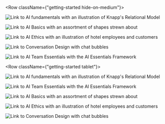 


<Row className={"getting-started hide-on-medium"}>
  <Column colMd={4} colLg={4} noGutterSm>
    <ImageCard
      className="card"
      title="Fundamentals"
      href="/fundamentals/"
      aspectRatio="1:1"
      hoverColor="dark"
      titleColor="dark"
      actionIcon="arrowRight"
      iconColor="dark">

![Link to AI fundamentals with an illustration of Knapp's Relational Model](../images/Fundamentals.svg)

  </ImageCard>
  <ImageCard
    className="card"
    title="Basics"
    aspectRatio="1:1"
    href="/basics/ai/"
    hoverColor="dark"
    titleColor="light"
    actionIcon="arrowRight">

![Link to AI Basics with an assortment of shapes strewn about](../images/Basics.svg)

  </ImageCard>
</Column>

<Column colMd={4} colLg={4} noGutterSm>
    <ImageCard
      className="card"
      title="Ethics"
      aspectRatio="1:1"
      href="/ethics/"
      hoverColor="dark"
      titleColor="dark"
      actionIcon="arrowRight"
      iconColor="dark">

![Link to AI Ethics with an illustration of hotel employees and customers](../images/Ethics.svg)


  </ImageCard>
      <ImageCard
        className="card"
        title="Conversation"
        titleColor="light"
        aspectRatio="1:1"
        href="/conversation/"
        actionIcon="arrowRight"
        hoverColor="dark">

![Link to Conversation Design with chat bubbles](../images/Conversation.svg)

  </ImageCard>
</Column>

<Column colMd={4} colLg={4} noGutterSm>
    <ImageCard
      className="card"
      title="Team Essentials"
      aspectRatio="1:2"
      href="/team-essentials/"
      actionIcon="arrowRight"
      hoverColor="dark">

![Link to AI Team Essentials with the AI Essentials Framework](../images/Team-Essentials.svg)

  </ImageCard>
</Column>
</Row>



<Row className={"getting-started tablet"}>
  <Column colMd={4} colLg={4} noGutterSm>
    <ImageCard
      className="card"
      title="Fundamentals"
      href="/fundamentals/"
      aspectRatio="1:1"
      hoverColor="dark"
      titleColor="dark"
      actionIcon="arrowRight"
      iconColor="dark">

![Link to AI fundamentals with an illustration of Knapp's Relational Model](../images/Fundamentals.svg)

  </ImageCard>

  <ImageCard
    className="card"
    title="Team Essentials"
    aspectRatio="1:2"
    href="/team-essentials/"
    actionIcon="arrowRight"
    hoverColor="dark">

![Link to AI Team Essentials with the AI Essentials Framework](../images/Team-Essentials.svg)

  </ImageCard>

</Column>

<Column colMd={4} colLg={4} noGutterSm>
<ImageCard
className="card"
title="Basics"
aspectRatio="1:1"
href="/basics/ai/"
hoverColor="dark"
titleColor="light"
actionIcon="arrowRight">

![Link to AI Basics with an assortment of shapes strewn about](../images/Basics.svg)

</ImageCard>
    <ImageCard
      className="card"
      title="Ethics"
      aspectRatio="1:1"
      href="/ethics/"
      hoverColor="dark"
      titleColor="dark"
      actionIcon="arrowRight"
      iconColor="dark">

![Link to AI Ethics with an illustration of hotel employees and customers](../images/Ethics.svg)


  </ImageCard>
      <ImageCard
        className="card"
        title="Conversation"
        titleColor="light"
        aspectRatio="1:1"
        href="/conversation/"
        actionIcon="arrowRight"
        hoverColor="dark">

![Link to Conversation Design with chat bubbles](../images/Conversation.svg)

  </ImageCard>
</Column>
</Row>
